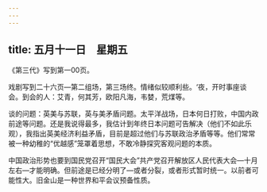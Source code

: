 ```yaml
---
---
---
```

title: 五月十一日　星期五
---




《第三代》写到第一00页。

戏剧写到二十六页―第二组场，第三场终。情绪似较顺利些。‘夜，开时事座谈会。到会的人：艾青，何其芳，欧阳凡海，韦婪，荒煤等。

谈的问题：英美与苏联，英与美矛盾问题。太平洋战场，日本何日打败，中国内政前途等问题。还是我说得最多，我估计到年终日本问题可告解决（他们不如此乐观），我指出英美经济利益矛盾，目前是超过他们与苏联政治矛盾等等。他们常常被一种幼稚的“优越感”笼罩着思想，不敢冷静探究客观问题的本质。

中国政治形势也要到国民党召开“国民大会”共产党召开解放区人民代表大会―十月左右―才能明确。但前途是已经分明了―或者分裂，或者形式暂时统一。以前者可能性大。旧金山是一种世界和平会议预备性质。